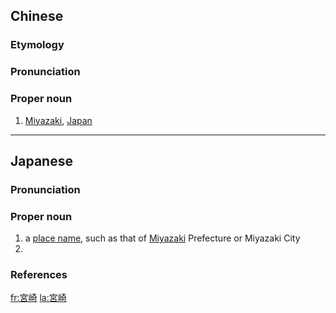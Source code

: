 ==Chinese==
{{zh-forms|s=宫崎}}

===Etymology===
{{borrowing|zh|ja|宮崎|tr=Miyazaki}}

===Pronunciation===
{{zh-pron
|m=Gōngqí
|c=gung1 kei4
|cat=pn
}}

===Proper noun===
{{zh-propn}}

# [[Miyazaki]], [[Japan]]

{{zh-cat|Cities|Japan}}
----

==Japanese==
{{ja-kanjitab|みや|さき|yomi=k}}
{{ja-kanjitab|みや|さき|k2=ざき|yomi=k|r=y}}
{{wikipedia|lang=ja}}

===Pronunciation===
{{ja-pron|みやざき|y=k|acc=2|acc_ref=NHK}}

===Proper noun===
{{ja-pos|みやざき|proper|みやさき}}

# a [[place name]], such as that of [[Miyazaki]] Prefecture or Miyazaki City
# {{surname|lang=ja|sort=みやさき}}

===References===
<references/>

{{topics|ja|Cities|Japan|sort=みやさき}}

[[fr:宮崎]]
[[la:宮崎]]